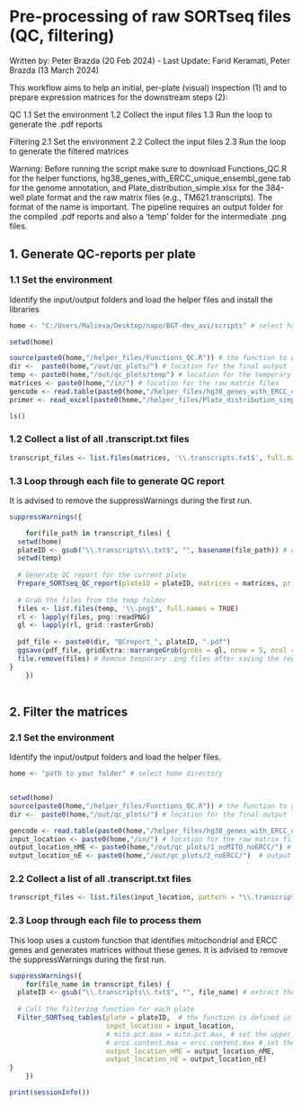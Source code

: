 
# Pre-processing of raw SORTseq files (QC, filtering)
Written by: Peter Brazda (20 Feb 2024) - Last Update: Farid Keramati, Peter Brazda (13 March 2024)

This workflow aims to help an initial, per-plate (visual) inspection (1) and to prepare expression matrices for the downstream steps (2):

QC
1.1 Set the environment
1.2 Collect the input files
1.3 Run the loop to generate the .pdf reports

Filtering
2.1 Set the environment
2.2 Collect the input files
2.3 Run the loop to generate the filtered matrices

Warning: Before running the script make sure to download Functions_QC.R for the helper functions, hg38_genes_with_ERCC_unique_ensembl_gene.tab for the genome annotation, and Plate_distribution_simple.xlsx for the 384-well plate format and the raw matrix files (e.g., TM621.transcripts). The format of the name is important.
The pipeline requires an output folder for the compiled .pdf reports and also a 'temp' folder for the intermediate .png files.

## 1. Generate QC-reports per plate

### 1.1 Set the environment
Identify the input/output folders and load the helper files and install the libraries

```r

home <- "C:/Users/Malieva/Desktop/napo/BGT-dev_avi/scripts" # select home directory

setwd(home)

source(paste0(home,"/helper_files/Functions_QC.R")) # the function to generate the QC plots for one plate
dir <-  paste0(home,"/out/qc_plots/") # location for the final output .pdf file (the per-plate visual report)
temp <- paste0(home,"/out/qc_plots/temp") # location for the temporary .png files
matrices <- paste0(home,"/in/") # location for the raw matrix files
gencode <- read.table(paste0(home,"/helper_files/hg38_genes_with_ERCC_unique_ensembl_gene.tab"), header = TRUE) # the hg38 reference extended with the ERCC genes
primer <- read_excel(paste0(home,"/helper_files/Plate_distribution_simple.xlsx"), col_names = FALSE) # primer plate distribution file
```

```r
ls()
```

### 1.2 Collect a list of all .transcript.txt files

```r
transcript_files <- list.files(matrices, '\\.transcripts.txt$', full.names = TRUE)
```

### 1.3 Loop through each file to generate QC report
It is advised to remove the suppressWarnings during the first run.

```r
suppressWarnings({

    for(file_path in transcript_files) {
  setwd(home)
  plateID <- gsub("\\.transcripts\\.txt$", "", basename(file_path)) # extract the plateID from the file name
  setwd(temp)
  
  # Generate QC report for the current plate
  Prepare_SORTseq_QC_report(plateID = plateID, matrices = matrices, primer = primer, gencode = gencode) # the function is defined in Functions_QC.R
  
  # Grab the files from the temp folder
  files <- list.files(temp, '\\.png$', full.names = TRUE)
  rl <- lapply(files, png::readPNG)
  gl <- lapply(rl, grid::rasterGrob)
  
  pdf_file <- paste0(dir, "QCreport_", plateID, ".pdf")
  ggsave(pdf_file, gridExtra::marrangeGrob(grobs = gl, nrow = 5, ncol = 4, top = NULL), width = 8, height = 10)
  file.remove(files) # Remove temporary .png files after saving the report
}
    })
    
```

## 2. Filter the matrices

### 2.1 Set the environment
Identify the input/output folders and load the helper files.

```r
home <- "path to your folder" # select home directory


setwd(home)
source(paste0(home,"/helper_files/Functions_QC.R")) # the function to generate the QC plots for one plate
dir <-  paste0(home,"/out/qc_plots/") # location for the final output .pdf file (the per-plate visual report)

gencode <- read.table(paste0(home,"/helper_files/hg38_genes_with_ERCC_unique_ensembl_gene.tab"), header = TRUE) # the hg38 reference extended with the ERCC genes
input_location <- paste0(home,"/in/") # location for the raw matrix files
output_location_nME <- paste0(home,"/out/qc_plots/1_noMITO_noERCC/") # output folder for the matrix after filtering and subsequent removal of mitochondrial AND ERCC genes
output_location_nE <- paste0(home,"/out/qc_plots/2_noERCC/")  # output folder for the matrix after filtering and subsequent removal of ERCC genes

```

### 2.2 Collect a list of all .transcript.txt files

```r
transcript_files <- list.files(input_location, pattern = "\\.transcripts\\.txt$", full.names = FALSE)
```

### 2.3 Loop through each file to process them
This loop uses a custom function that identifies mitochondrial and ERCC genes and generates matrices without these genes.
It is advised to remove the suppressWarnings during the first run.

```r
suppressWarnings({
    for(file_name in transcript_files) {
  plateID <- gsub("\\.transcripts\\.txt$", "", file_name) # extract the plateID from the file name
  
  # Call the filtering function for each plate
  Filter_SORTseq_tables(plate = plateID,  # the function is defined in Functions_QC.R
                        input_location = input_location,
                        # mito.pct.max = mito.pct.max, # set the upper limit for % mitochondrial gene counts per cell, default = 30
                        # ercc.content.max = ercc.content.max # set the upper limit for % ERCC gene counts per cell (high % reflects failed mRNA-capture, but successful amplification), default = 25
                        output_location_nME = output_location_nME,
                        output_location_nE = output_location_nE) 
}
    })
```

```r
print(sessionInfo())
```

